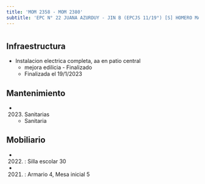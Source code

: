 ```yaml
---
title: 'MOM 2358 - MOM 2380'
subtitle: 'EPC N° 22 JUANA AZURDUY - JIN B (EPCJS 11/19°) [S] HOMERO MANZI'
---
```


#
## Infraestructura

* Instalacion electrica completa, aa en patio central 
    + mejora edilicia - Finalizado 
    + Finalizada el 19/1/2023 






## Mantenimiento

*  (2023) Sanitarias 
    + Sanitaria





## Mobiliario

*  (2022) : Silla escolar 30 

*  (2021) : Armario 4, Mesa inicial 5 



